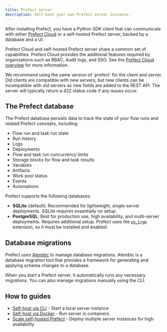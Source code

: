 ```yaml
---
title: Prefect server
description: Self-host your own Prefect server instance.
---
```


After installing Prefect, you have a Python SDK client that can communicate with either [Prefect Cloud](/v3/how-to-guides/cloud/connect-to-cloud) or a self-hosted Prefect server, backed by a database and a UI.

Prefect Cloud and self-hosted Prefect server share a common set of capabilities. Prefect Cloud provides the additional features required by organizations such as RBAC, Audit logs, and SSO. See the [Prefect Cloud overview](/v3/how-to-guides/cloud/connect-to-cloud) for more information.

<Warning>
We recommend using the same version of `prefect` for the client and server.
Old clients are compatible with new servers, but new clients can be incompatible with old servers as new fields are added to the REST API.
The server will typically return a 422 status code if any issues occur.
</Warning>

## The Prefect database

The Prefect database persists data to track the state of your flow runs and related Prefect concepts, including:

- Flow run and task run state
- Run history
- Logs
- Deployments
- Flow and task run concurrency limits
- Storage blocks for flow and task results
- Variables
- Artifacts
- Work pool status
- Events
- Automations

Prefect supports the following databases:

- **SQLite** (default): Recommended for lightweight, single-server deployments. SQLite requires essentially no setup.
- **PostgreSQL**: Best for production use, high availability, and multi-server deployments. Requires additional setup. Prefect uses the [`pg_trgm`](https://www.postgresql.org/docs/current/pgtrgm.html) extension, so it must be installed and enabled.

## Database migrations

Prefect uses [Alembic](https://alembic.sqlalchemy.org/en/latest/) to manage database migrations. Alembic is a database migration tool that provides a framework for generating and applying schema changes to a database.

When you start a Prefect server, it automatically runs any necessary migrations. You can also manage migrations manually using the CLI.

## How to guides

- [Self-host via CLI](/v3/how-to-guides/self-hosted/server-cli) - Start a local server instance
- [Self-host via Docker](/v3/how-to-guides/self-hosted/server-docker) - Run server in containers
- [Scale self-hosted Prefect](/v3/advanced/self-hosted) - Deploy multiple server instances for high availability
